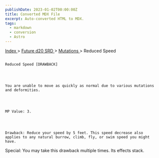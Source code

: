 ```yaml
---
publishDate: 2023-01-02T00:00:00Z
title: Converted MDX File
excerpt: Auto-converted HTML to MDX.
tags:
  - markdown
  - conversion
  - Astro
---
```







[
      Index
     ](-index)
     >
     [
      Future d20 SRD
     ](future-d20-srd-index)
     >
     [
      Mutations
     ](future-d20-srd-mutations-index)
     > Reduced Speed
    




## 
    Reduced Speed [DRAWBACK]
   



    You are unable to move as quickly as normal due to various mutations and deformities.
   



    MP Value: 3.
   



    Drawback: Reduce your speed by 5 feet. This speed decrease also applies to any natural burrow, climb, fly, or swim speed you might have.
Special: You may take this drawback multiple times. Its effects stack.
   





